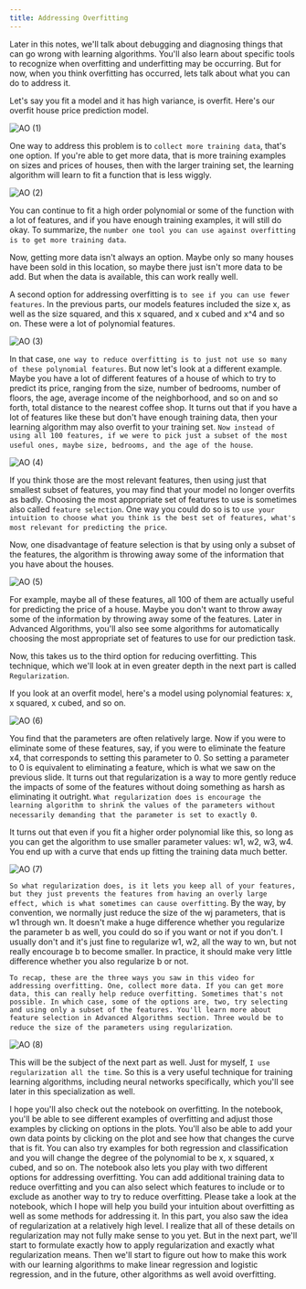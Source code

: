 ```yaml
---
title: Addressing Overfitting
---
```



Later in this notes, we'll talk about debugging and diagnosing things that can go wrong with learning algorithms. You'll also learn about specific tools to recognize when overfitting and underfitting may be occurring. But for now, when you think overfitting has occurred, lets talk about what you can do to address it. 

Let's say you fit a model and it has high variance, is overfit. Here's our overfit house price prediction model.

![AO (1)](/SL/PO/AO%20(1).png)

One way to address this problem is to `collect more training data`, that's one option. If you're able to get more data, that is more training examples on sizes and prices of houses, then with the larger training set, the learning algorithm will learn to fit a function that is less wiggly. 

![AO (2)](/SL/PO/AO%20(2).png)

You can continue to fit a high order polynomial or some of the function with a lot of features, and if you have enough training examples, it will still do okay. To summarize, the `number one tool you can use against overfitting is to get more training data`. 

Now, getting more data isn't always an option. Maybe only so many houses have been sold in this location, so maybe there just isn't more data to be add. But when the data is available, this can work really well. 

A second option for addressing overfitting is `to see if you can use fewer features`. In the previous parts, our models features included the size x, as well as the size squared, and this x squared, and x cubed and x^4 and so on. These were a lot of polynomial features. 

![AO (3)](/SL/PO/AO%20(3).png)

In that case, `one way to reduce overfitting is to just not use so many of these polynomial features`. But now let's look at a different example. Maybe you have a lot of different features of a house of which to try to predict its price, ranging from the size, number of bedrooms, number of floors, the age, average income of the neighborhood, and so on and so forth, total distance to the nearest coffee shop. It turns out that if you have a lot of features like these but don't have enough training data, then your learning algorithm may also overfit to your training set. `Now instead of using all 100 features, if we were to pick just a subset of the most useful ones, maybe size, bedrooms, and the age of the house`.

![AO (4)](/SL/PO/AO%20(4).png)

If you think those are the most relevant features, then using just that smallest subset of features, you may find that your model no longer overfits as badly. Choosing the most appropriate set of features to use is sometimes also called `feature selection`. One way you could do so is to `use your intuition to choose what you think is the best set of features, what's most relevant for predicting the price`. 

Now, one disadvantage of feature selection is that by using only a subset of the features, the algorithm is throwing away some of the information that you have about the houses. 

![AO (5)](/SL/PO/AO%20(5).png)

For example, maybe all of these features, all 100 of them are actually useful for predicting the price of a house. Maybe you don't want to throw away some of the information by throwing away some of the features. Later in Advanced Algorithms, you'll also see some algorithms for automatically choosing the most appropriate set of features to use for our prediction task. 

Now, this takes us to the third option for reducing overfitting. This technique, which we'll look at in even greater depth in the next part is called `Regularization`. 

If you look at an overfit model, here's a model using polynomial features: x, x squared, x cubed, and so on. 

![AO (6)](/SL/PO/AO%20(6).png)

You find that the parameters are often relatively large. Now if you were to eliminate some of these features, say, if you were to eliminate the feature x4, that corresponds to setting this parameter to 0. So setting a parameter to 0 is equivalent to eliminating a feature, which is what we saw on the previous slide. It turns out that regularization is a way to more gently reduce the impacts of some of the features without doing something as harsh as eliminating it outright. `What regularization does is encourage the learning algorithm to shrink the values of the parameters without necessarily demanding that the parameter is set to exactly 0`. 

It turns out that even if you fit a higher order polynomial like this, so long as you can get the algorithm to use smaller parameter values: w1, w2, w3, w4. You end up with a curve that ends up fitting the training data much better. 

![AO (7)](/SL/PO/AO%20(7).png)

`So what regularization does, is it lets you keep all of your features, but they just prevents the features from having an overly large effect, which is what sometimes can cause overfitting`. By the way, by convention, we normally just reduce the size of the wj parameters, that is w1 through wn. It doesn't make a huge difference whether you regularize the parameter b as well, you could do so if you want or not if you don't. I usually don't and it's just fine to regularize w1, w2, all the way to wn, but not really encourage b to become smaller. In practice, it should make very little difference whether you also regularize b or not. 

`To recap, these are the three ways you saw in this video for addressing overfitting. One, collect more data. If you can get more data, this can really help reduce overfitting. Sometimes that's not possible. In which case, some of the options are, two, try selecting and using only a subset of the features. You'll learn more about feature selection in Advanced Algorithms section. Three would be to reduce the size of the parameters using regularization`.

![AO (8)](/SL/PO/AO%20(8).png)

This will be the subject of the next part as well. Just for myself, `I use regularization all the time`. So this is a very useful technique for training learning algorithms, including neural networks specifically, which you'll see later in this specialization as well. 

I hope you'll also check out the notebook on overfitting. In the notebook, you'll be able to see different examples of overfitting and adjust those examples by clicking on options in the plots. You'll also be able to add your own data points by clicking on the plot and see how that changes the curve that is fit. You can also try examples for both regression and classification and you will change the degree of the polynomial to be x, x squared, x cubed, and so on. The notebook also lets you play with two different options for addressing overfitting. You can add additional training data to reduce overfitting and you can also select which features to include or to exclude as another way to try to reduce overfitting. Please take a look at the notebook, which I hope will help you build your intuition about overfitting as well as some methods for addressing it. In this part, you also saw the idea of regularization at a relatively high level. I realize that all of these details on regularization may not fully make sense to you yet. But in the next part, we'll start to formulate exactly how to apply regularization and exactly what regularization means. Then we'll start to figure out how to make this work with our learning algorithms to make linear regression and logistic regression, and in the future, other algorithms as well avoid overfitting.